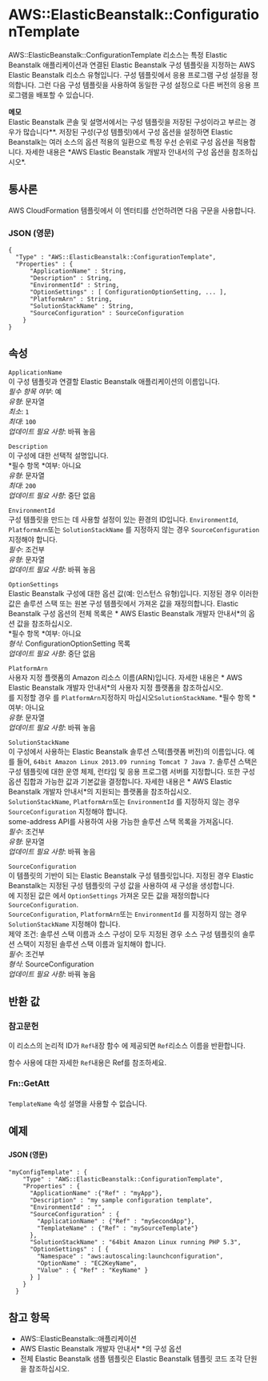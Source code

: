 # AWS::ElasticBeanstalk::ConfigurationTemplate

AWS::ElasticBeanstalk::ConfigurationTemplate 리소스는 특정 Elastic Beanstalk 애플리케이션과 연결된 Elastic Beanstalk 구성 템플릿을 지정하는 AWS Elastic Beanstalk 리소스 유형입니다. 구성 템플릿에서 응용 프로그램 구성 설정을 정의합니다. 그런 다음 구성 템플릿을 사용하여 동일한 구성 설정으로 다른 버전의 응용 프로그램을 배포할 수 있습니다.

**메모**  
Elastic Beanstalk 콘솔 및 설명서에서는 구성 템플릿을 저장된 구성이라고 부르는 경우가 많습니다\**. 저장된 구성(구성 템플릿)에서 구성 옵션을 설정하면 Elastic Beanstalk는 여러 소스의 옵션 적용의 일환으로 특정 우선 순위로 구성 옵션을 적용합니다. 자세한 내용은 *AWS Elastic Beanstalk 개발자 안내서의 구성 옵션을 참조하십시오\*.

## 통사론

AWS CloudFormation 템플릿에서 이 엔터티를 선언하려면 다음 구문을 사용합니다.

### JSON (영문)

```
{
  "Type" : "AWS::ElasticBeanstalk::ConfigurationTemplate",
  "Properties" : {
      "ApplicationName" : String,
      "Description" : String,
      "EnvironmentId" : String,
      "OptionSettings" : [ ConfigurationOptionSetting, ... ],
      "PlatformArn" : String,
      "SolutionStackName" : String,
      "SourceConfiguration" : SourceConfiguration
    }
}
```

## 속성

`ApplicationName`  
이 구성 템플릿과 연결할 Elastic Beanstalk 애플리케이션의 이름입니다.  
_필수 항목 여부_: 예  
_유형_: 문자열  
_최소_: `1`  
_최대_: `100`  
_업데이트 필요 사항_: 바꿔 놓음

`Description`  
이 구성에 대한 선택적 설명입니다.  
*필수 항목 *여부: 아니요  
_유형_: 문자열  
_최대_: `200`  
_업데이트 필요 사항_: 중단 없음

`EnvironmentId`  
구성 템플릿을 만드는 데 사용할 설정이 있는 환경의 ID입니다. `EnvironmentId`, `PlatformArn`또는 `SolutionStackName` 를 지정하지 않는 경우 `SourceConfiguration` 지정해야 합니다.  
_필수_: 조건부  
_유형_: 문자열  
_업데이트 필요 사항_: 바꿔 놓음

`OptionSettings`  
Elastic Beanstalk 구성에 대한 옵션 값(예: 인스턴스 유형)입니다. 지정된 경우 이러한 값은 솔루션 스택 또는 원본 구성 템플릿에서 가져온 값을 재정의합니다. Elastic Beanstalk 구성 옵션의 전체 목록은 * AWS Elastic Beanstalk 개발자 안내서*의 옵션 값을 참조하십시오.  
*필수 항목 *여부: 아니요  
_형식_: ConfigurationOptionSetting 목록  
_업데이트 필요 사항_: 중단 없음

`PlatformArn`  
사용자 지정 플랫폼의 Amazon 리소스 이름(ARN)입니다. 자세한 내용은 * AWS Elastic Beanstalk 개발자 안내서*의 사용자 지정 플랫폼을 참조하십시오.  
를 지정할 경우 를 `PlatformArn`지정하지 마십시오`SolutionStackName`.
*필수 항목 *여부: 아니요  
_유형_: 문자열  
_업데이트 필요 사항_: 바꿔 놓음

`SolutionStackName`  
이 구성에서 사용하는 Elastic Beanstalk 솔루션 스택(플랫폼 버전)의 이름입니다. 예를 들어, `64bit Amazon Linux 2013.09 running Tomcat 7 Java 7`. 솔루션 스택은 구성 템플릿에 대한 운영 체제, 런타임 및 응용 프로그램 서버를 지정합니다. 또한 구성 옵션 집합과 가능한 값과 기본값을 결정합니다. 자세한 내용은 * AWS Elastic Beanstalk 개발자 안내서*의 지원되는 플랫폼을 참조하십시오.  
`SolutionStackName`, `PlatformArn`또는 `EnvironmentId` 를 지정하지 않는 경우 `SourceConfiguration` 지정해야 합니다.  
some-address API를 사용하여 사용 가능한 솔루션 스택 목록을 가져옵니다.  
_필수_: 조건부  
_유형_: 문자열  
_업데이트 필요 사항_: 바꿔 놓음

`SourceConfiguration`  
이 템플릿의 기반이 되는 Elastic Beanstalk 구성 템플릿입니다. 지정된 경우 Elastic Beanstalk는 지정된 구성 템플릿의 구성 값을 사용하여 새 구성을 생성합니다.  
에 지정된 값은 에서 `OptionSettings` 가져온 모든 값을 재정의합니다`SourceConfiguration`.  
`SourceConfiguration`, `PlatformArn`또는 `EnvironmentId` 를 지정하지 않는 경우 `SolutionStackName` 지정해야 합니다.  
제약 조건: 솔루션 스택 이름과 소스 구성이 모두 지정된 경우 소스 구성 템플릿의 솔루션 스택이 지정된 솔루션 스택 이름과 일치해야 합니다.  
_필수_: 조건부  
_형식_: SourceConfiguration  
_업데이트 필요 사항_: 바꿔 놓음

## 반환 값

### 참고문헌

이 리소스의 논리적 ID가 `Ref`내장 함수 에 제공되면 `Ref`리소스 이름을 반환합니다.

함수 사용에 대한 자세한 `Ref`내용은 Ref를 참조하세요.

### Fn::GetAtt

####

`TemplateName` 속성 설명을 사용할 수 없습니다.

## 예제

###

#### JSON (영문)

```
"myConfigTemplate" : {
    "Type" : "AWS::ElasticBeanstalk::ConfigurationTemplate",
    "Properties" : {
      "ApplicationName" :{"Ref" : "myApp"},
      "Description" : "my sample configuration template",
      "EnvironmentId" : "",
      "SourceConfiguration" : {
        "ApplicationName" : {"Ref" : "mySecondApp"},
        "TemplateName" : {"Ref" : "mySourceTemplate"}
      },
      "SolutionStackName" : "64bit Amazon Linux running PHP 5.3",
      "OptionSettings" : [ {
        "Namespace" : "aws:autoscaling:launchconfiguration",
        "OptionName" : "EC2KeyName",
        "Value" : { "Ref" : "KeyName" }
      } ]
    }
  }
```

## 참고 항목

- AWS::ElasticBeanstalk::애플리케이션
- AWS Elastic Beanstalk 개발자 안내서\* \*의 구성 옵션
- 전체 Elastic Beanstalk 샘플 템플릿은 Elastic Beanstalk 템플릿 코드 조각 단원을 참조하십시오.
